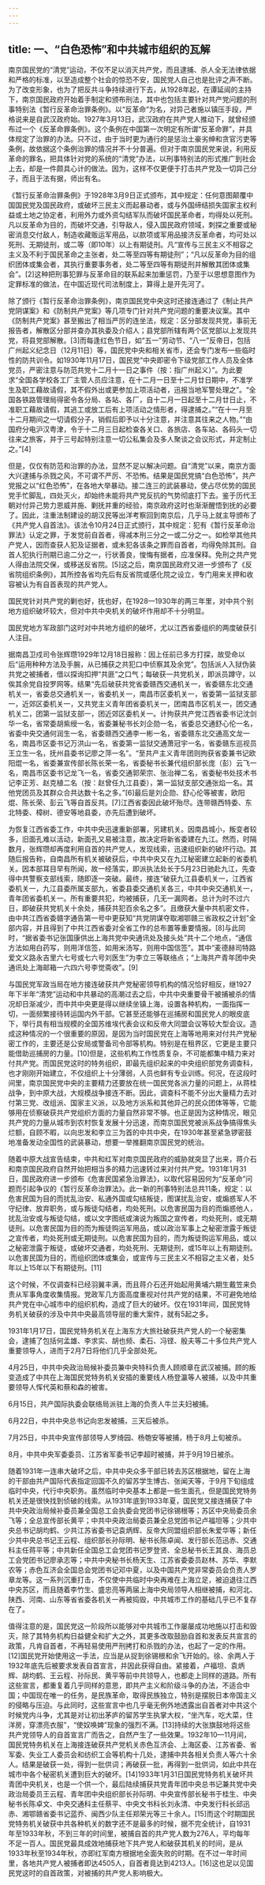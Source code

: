 ```yaml
---
---
---
```

title: 一、“白色恐怖”和中共城市组织的瓦解
---




南京国民党的“清党”运动，不仅不足以消灭共产党，而且逮捕、杀人全无法律依据和严格的标准，以至造成整个社会的惊恐不安，国民党人自己也是批评之声不断。为了改变形象，也为了把反共斗争持续进行下去，从1928年起，在谭延闿的主持下，南京国民政府开始着手制定和颁布刑法，其中也包括主要针对共产党问题的刑事特别法《暂行反革命治罪条例》。以“反革命”为名，对异己者施以镇压手段，严格说来是自武汉政府始。1927年3月13日，武汉政府在共产党人推动下，就曾经颁布过一个《反革命罪条例》。这个条例在中国第一次明定有所谓“反革命罪”，并具体规定了治罪的办法。只不过，由于当时更为通行的是惩治土豪劣绅和贪官污吏等条例，故依据这个条例治罪的情况并不十分普遍。但对于南京国民党来说，利用反革命的罪名，把具体针对党的系统的“清党”办法，以刑事特别法的形式推广到社会上去，却是一件颇具心计的做法。因为，这样不仅更便于打击共产党及一切异己分子，而且于法有据，师出有名。

《暂行反革命治罪条例》于1928年3月9日正式颁布，其中规定：任何意图颠覆中国国民党及国民政府，或破坏三民主义而起暴动者，或与外国缔结损失国家主权利益或土地之协定者，利用外力或外资勾结军队而破坏国民革命者，均得处以死刑。凡以反革命为目的，而破坏交通，引导敌人，侵入国民政府领域，刺探之重要或秘密消息交付敌人，制造收藏贩运军用品，以款项或军用品接济反革命者，均可处以死刑、无期徒刑，或二等（即10年）以上有期徒刑。凡“宣传与三民主义不相容之主义及不利于国民革命之主张者，处二等至四等有期徒刑”；“凡以反革命为目的组织团体或集会者，其执行重要事务者，处二等至四等有期徒刑并解散其团体或集会”。[2]这种把刑事犯罪与反革命目的联系起来加重惩罚，乃至于以思想意图作为定罪标准的做法，在中国近现代司法制度上，算得上是开先河了。

除了颁行《暂行反革命治罪条例》，南京国民党中央这时还接连通过了《制止共产党阴谋案》和《防制共产党案》等几项专门针对共产党问题的重要决议案。其中《防制共产党案》甚至搬出了相当严厉的连坐法，规定：区分部发现共党，事前无报告者，解散区分部并查办其执委及介绍人；县党部所辖有两个区党部以上发现共党，将县党部解散。[3]而每逢红色节日，如“五一”劳动节、“八一”反帝日，包括广州起义纪念日（12月11日）等，国民党中央和相关省市，还会专门发布一些临时性的防共训令。如1930年11月17日，国民党“中央即密令下级党部工作人员及全体党员，严密注意与防范共党十二月十一日之事件（按：指广州起义）”。为此要求“全国各学校各工厂主管人员应注意，在十二月一日至十二月廿日期中，不准学生及职工藉故请假，其不假外出或更参加上项活动者，迅报当地军警处理之”。“全国各铁路管理局得密令各分局、各站、各厂，自十二月一日起至十二月廿日止，不准职工藉故请假，其逃工或放工后有上项活动之情形者，得逮捕之。”“在十一月至十二月期间之一切请假分子，销假后即予以十分注意，并注意其往来之人物。”“由国府分电沪汉粤津，令于十二月三日起检查各关口、各旅店、各车站、各码头一切往来之旅客，并于三号起特别注意一切公私集会及多人聚谈之会议形式，并定制止之。”[4]

但是，仅仅有防范和治罪的办法，显然不足以解决问题。自“清党”以来，南京方面大兴逮捕与杀戮之风，不可谓不严厉、不恐怖。结果是国民党搞“白色恐怖”，共产党报之以“红色恐怖”，在各地大举暴动。接二连三的武装暴动，使占尽优势的国民党手忙脚乱，四处灭火，却始终未能将共产党反抗的气势彻底打下去。鉴于历代王朝对付异己势力恩威并施、剿抚并重的经验，南京政府这时也渐渐醒悟到抚的必要了。因此，注重法制建设的胡汉民等出洋考察回到南京后，几乎马上就主导颁布了《共产党人自首法》。该法令10月24日正式颁行，其中规定：犯有《暂行反革命治罪法》认定之罪，于发觉前自首者，得减本刑三分之一或二分之一。如检举其他共产党人，因而查获人犯及证据者，或未犯各该条之罪而自首者，均得免除其刑。自首人犯执行刑期已逾二分之一，行状善良，悛悔有据者，应准保释。免刑之共产党人得由法院交保，或移送反省院。[5]这之后，南京国民政府又进一步颁布了《反省院组织条例》，其所控各省均先后有反省院或感化院之设立，专门用来关押和收容被认为有自首表现的共产党人。

国民党针对共产党的剿也好，抚也好，在1928—1930年的两三年里，对中共个别地方组织破坏较大，但对中共中央机关的破坏作用却不十分明显。

国民党地方军政部门这时对中共地方组织的破坏，尤以江西省委组织的两度破获引人注目。

据南昌卫戍司令张辉瓒1929年12月18日报称：因上任前已多方打探，故受命以后“运用种种方法及手腕，从已捕获之共犯口中侦察其及余党”。包括派人入狱伪装共党之被捕者，借以探询扣押“共匪”之口气；每破获一共党机关，即派员蹲守，以俟其余党自投罗网等。结果“先后破获共党省委赣西交通机关一，省委赣东北交通机关一，省委总交通机关一，省委机关一，南昌市区委机关一，省委第一监狱支部一，近郊区委机关一，又共党主义青年团省委机关一，团南昌市区机关一，团交通机关二，团第一监狱支部一，团近郊区委机关一。计拘获共产党江西省委书记沈剑华一名，省常委胡紫绶一名，省委兼秘书长刘企勋一名，省委总交通舒心伦一名，省委中央交通何润生一名，省委赣西交通李一彬一名，省委赣东北交通高文龙一名，南昌市区委书记万洪山一名，省委第一监狱交通萧冠宇一名，省委赣东巡视员王立生一名，抚州县委书记廖之萍一名”。“至共产主义青年团则拘获省委兼书记欧阳焜一名，省委兼宣传部长陈长荣一名，省委秘书长兼代组织部长庞（彭）云飞一名，南昌市区委书记龙飞一名，省委交通郭荣宗、张治禅二名，省委秘书处技术书记李正芳、赵克植二名（按：赵曾任九江县委），第一监狱支部交通张焰一名。其他党团员及其群众合共达数十名之多。”[6]最后是刘企勋、舒心伦等被害，欧阳焜、陈长荣、彭云飞等自首反共。[7]江西省委因此破坏殆尽。连带赣西特委、东北特委、樟树、德安等地县委，亦先后遭到破坏。

为恢复江西省委工作，中共中央迅速重新部署，另建机关。因南昌城小，叛变者较多，旧面孔难以活动，新面孔又易被注意，故决定将新省委建在九江。然而，时隔数月，张辉瓒却再度利用自首的共产党人，发现线索，迅速组织新的破坏行动。其随后报告称，自南昌所有机关被破获后，中共中央又在九江秘密建立起新的省委机关。因本部耳目早有所闻，故一经落实，即派执法处长于5月23日驰赴九江，先查得中共警察支部线索，随即逐一突破。最终，接连“破获九江县委机关一，江西省委机关一，九江县委所属支部九，省委县委交通机关各三，中共中央交通机关一，青年团省委机关一。所有重要共犯，均被捕获，几无一漏网者。总计为时不过六日，即破获共党机关十余处，捕获共犯百余名之多”。且缴获大量中共机密文件，由中共江西省委赣字通告第一号中更获知“共党阴谋夺取湘鄂赣三省政权之计划”全部内容，并且得到了中共江西省委对全省工作的总布置等重要情报。[8]与此同时，“据省委书记张国康供出上海共党中央通讯处及接头处”共十二个地点，“通信方法如用白药写，则用洋信签，如用米汤写，则用中国信签”。其中“麦德赫司特路爱文义路永吉里六七号或七六号刘医生”为李立三等联络点；“上海共产青年团中央通讯处上海邮箱一六四六号李觉斋收”。[9]

与国民党军政当局在地方接连破获共产党秘密领导机构的情况恰好相反，继1927年下半年“清党”运动和中共暴动的高潮过去之后，中共中央重要骨干被捕被杀的情况却日渐减少，而中共中央更是得以继续坐镇上海，设置各种机构，一面指挥一切，一面频繁接待转运国内外干部。它甚至还能够在巡捕房和国民党人的眼皮底下，举行具有相当规模的全国苏维埃代表会议和反帝大同盟会议等较大型会议。造成这种情况的一个很重要的原因，是因为当时国民党在上海等地用来对付共产党秘密工作的，主要还是公安局或警备司令部等机构。特别是在租界区，它更是主要只能借助巡捕房的力量。[10]但是，这些机构工作性质复杂，不可能都集中精力来对付共产党。而国民党这时的特务组织，即最先组织起来的中央组织部党务调查科，也才刚刚开始建立，不仅组织上十分薄弱，人员也鲜有专业训练。何况，在这段时间里，南京国民党中央的主要精力还要放在统一国民党各派力量的问题上，从蒋桂战争，到中原大战，大规模战争接连不断。因此，调查科不能不分出大量精力去对付第三党、改组派、国家主义派，以及地方派系和其他异己的民众团体等等，它能够用在侦察破获共产党组织方面的力量自然非常不够。也正是因为这种情况，眼见共产党的力量从城市到农村恢复发展十分迅速，而南京国民党被派系战争搞得焦头烂额，自顾不暇，以向忠发和李立三为首的中共中央，在1930年甚至紧急锣密鼓地准备发动全国性的武装暴动，想要一举推翻南京国民党的统治。

随着中原大战宣告结束，中共和红军对南京国民政府的威胁就突显了出来，蒋介石和南京国民政府自然开始把相当多的精力迅速转过来对付共产党。1931年1月31日，国民政府进一步颁布《危害民国紧急治罪法》，以取代容易因何为“反革命”问题而引起争议的《暂行反革命治罪法》。此一新的刑事特别法总共11条，规定：以危害民国为目的而扰乱治安、私通外国或勾结叛徒，图谋扰乱治安，或煽惑军人不守纪律、放弃职务，或与叛徒勾结者，均处死刑。以危害民国为目的而煽惑他人，扰乱治安或与叛徒勾结，或以文字图纸或演说为叛国之宣传者，均处死刑，或无期徒刑。以危害民国为目的而为叛徒购运军用品，或以政治军事上之秘密泄露于叛徒之宣传者，均处死刑或无期徒刑。以危害民国为目的，而为叛徒购运军用品，或以之秘密泄露于叛徒，或破坏交通者，均处死刑、无期徒刑，或15年以上有期徒刑。以危害民国为目的，而组织团体或集会，或宣传与三民主义不相容之主义者，处5年以上15年以下有期徒刑。[11]

这个时候，不仅调查科已经羽翼丰满，而且蒋介石还开始起用黄埔六期生戴笠来负责从军事角度收集情报。党政军几方面高度重视对付共产党的结果，不可避免地给共产党在中心城市中的组织机构，造成了巨大的破坏。仅在1931年间，国民党特务机关破获的涉及中共中央最高领导层的重大案件，就有5起之多。

1931年1月17日，国民党特务机关在上海东方大旅社破获共产党人的一个秘密集会，逮捕了包括何孟雄、李求实、胡也频、柔石、冯铿、殷夫等二十多位共产党人重要领导人，进而于2月7日将他们几乎全部处死。

4月25日，中共中央政治局候补委员兼中央特科负责人顾顺章在武汉被捕。顾的叛变造成了中共在上海国民党特务机关安插的重要线人杨登瀛等人被捕，以及中共重要领导人恽代英和蔡和森的被害。

6月15日，共产国际执委会联络局派驻上海的负责人牛兰夫妇被捕。

6月22日，中共中央总书记向忠发被捕，三天后被杀。

7月25日，中共中央宣传部领导人罗绮园、杨匏安等被捕，杨于8月上旬被杀。

8月，中共中央军委委员、江苏省军委书记李超时被捕，并于9月19日被杀。

随着1931年一连串大破坏之后，中共中央众多干部已转去苏区根据地，留在上海的干部由共产国际代表指定回国不久的留苏学生博古、张闻天等，于9月下旬组成临时中央，代行中央职务。虽然临时中央基本上都是一些生面孔，但是国民党特务机关还是很快找到侦破的线索。从1931年底到1933年夏，国民党又接连捕获了中共中央政治局候补委员兼全国总工会执委会党团书记徐锡根等；苏区中央局委员余飞等；全总宣传部长黄平；中共中央政治局委员兼全总党团书记卢福坦等；少共中央总书记胡均鹤、少共江苏省委书记袁炳辉、反帝大同盟组织部长朱爱华等；新任少共中央总书记王云程、组织部长孙际明、秘书长陈卓闻、发行部长范迅赤、交通科主任蒋平等；中共新任全国总工会党团书记罗登贤、全总秘书长王其良、海员总工会党团书记廖承志等；中共中央秘书长杨天生、江苏省委委员赵林、苏华、李默农等；赤色互济会全国总会党团书记邓中夏，以及中国共产党非常委员会负责人罗章龙等。这一系列沉重打击，不仅使中共临时中央再难在上海立足，被迫退往江西中央苏区，而且随着李竹生、盛忠亮等两届上海中央局领导人相继被捕，和河北、陕西、河南、山东等省省委各机关一再被捣毁，中共城市工作的基础几乎已不复存在了。

值得注意的是，国民党这一阶段所以能够对中共城市工作屡屡成功地施以打击和毁灭，除了其特务机构日益健全和扩大之外，其更多改取鼓励自首和发表反共宣言的政策，凡肯自首者，不再轻易使用严刑拷打和杀戮的办法，也起了一定的作用。[12]国民党开始使用这一手法，应当是从捉到徐锡根和余飞开始的。徐、余两人于1932年底先后被要求发表自首宣言，并因此获得自由。紧接着，卢福坦、袁炳辉、胡均鹤、王云程、孙际民、黄平等前中共领导人，也都走上同样的道路。所有这些宣言，都重复着几乎同样的意思，即共产主义和阶级斗争的办法，不适合中国；中国现在唯一的任务，是民族革命，取得民族独立，特别是摆脱日本帝国主义的侵略与压迫。与此同时，这些宣言中也几乎毫无例外地透露出自首者对中共这个时候党内斗争，尤其是对让初出茅庐的留苏学生执掌大权，“坐汽车，吃大菜，住洋房，穿漂亮衣服”，“使奴唤婢”现象的强烈不满。[13]持续的大张旗鼓地将这些共产党领导人的自首宣言广而告之，自然产生了一些效果。1932年10—11月间，国民党特务机关在上海接连破获共产党机关赤色互济会、上海区委、江苏省委、省军委、失业工人委员会和纺织工会等机构十几处，逮捕中共各相关负责人等六十余人。结果是破获一处，得到一批供词；再破获一批，再得到一批供词，如此中共在城市中各个秘密机关遭到巨大的破坏。[14]1933年1月31日国民党特务机关破坏共青团中央机关，也是一个供一个，最后陆续捕获共党青年团中央总书记兼共党中央政治局委员王云程、青年团中央组织部长孙际明、中央宣传部长秘书于桂生、中央秘书长陈卓文、中央交通科主任蔡平、中央文书科长刘永清、中央发行科长邱迅赤、湘鄂赣省委书记蓝乔、闽西少队主任郑荣光等三十余人。[15]而这个时期国民党特务机关破获中共各种机关的数字还不是最多的时候，据不完全统计，自1931年至1933年秋，不到三年的时间里，被捕自首的共产党人数为276人，平均每年不足一百人。国民党最具成效地捕获地下共产党人和破获其机关的时间，是从1933年秋至1934年秋，亦即红军南方根据地全面失败的时期。在不过一年时间里，各地共产党人被捕者即达4505人，自首者竟达到4213人。[16]这也足以见国民党这时的自首政策，对被捕的共产党人影响极大。